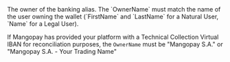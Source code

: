  
<ResponseField name="OwnerName" type="string" >  
<MaxLength255Characters />    
The owner of the banking alias. The `OwnerName` must match the name of the user owning the wallet (`FirstName` and `LastName` for a Natural User, `Name` for a Legal User).

If Mangopay has provided your platform with a Technical Collection Virtual IBAN for reconciliation purposes, the `OwnerName` must be "Mangopay S.A." or "Mangopay S.A. - Your Trading Name"
</ResponseField>